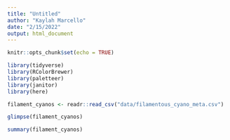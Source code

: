 ```yaml
---
title: "Untitled"
author: "Kaylah Marcello"
date: "2/15/2022"
output: html_document
---
```


```r
knitr::opts_chunk$set(echo = TRUE)
```

```r
library(tidyverse)
library(RColorBrewer)
library(paletteer)
library(janitor)
library(here)
```

```r
filament_cyanos <- readr::read_csv("data/filamentous_cyano_meta.csv")
```

```r
glimpse(filament_cyanos)
```

```r
summary(filament_cyanos)
```

```r

```

